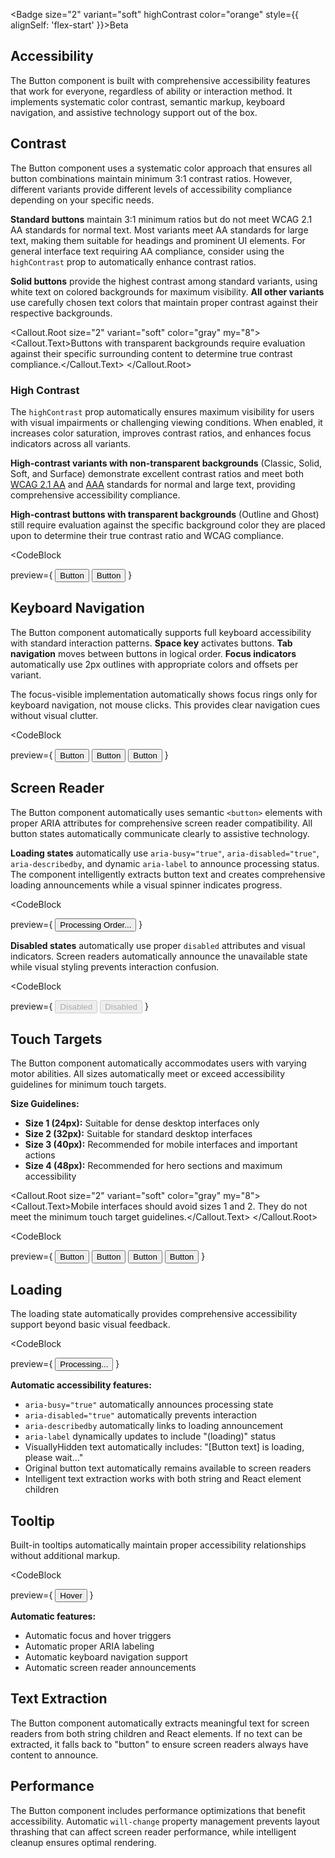 
<Section size="1">

<Badge size="2" variant="soft" highContrast color="orange" style={{ alignSelf: 'flex-start' }}>Beta</Badge>

# Accessibility

The Button component is built with comprehensive accessibility features that work for everyone, regardless of ability or interaction method. It implements systematic color contrast, semantic markup, keyboard navigation, and assistive technology support out of the box.

</Section>



<Section size="1">

## Contrast

The Button component uses a systematic color approach that ensures all button combinations maintain minimum 3:1 contrast ratios. However, different variants provide different levels of accessibility compliance depending on your specific needs.

**Standard buttons** maintain 3:1 minimum ratios but do not meet WCAG 2.1 AA standards for normal text. Most variants meet AA standards for large text, making them suitable for headings and prominent UI elements. For general interface text requiring AA compliance, consider using the `highContrast` prop to automatically enhance contrast ratios.

**Solid buttons** provide the highest contrast among standard variants, using white text on colored backgrounds for maximum visibility. **All other variants** use carefully chosen text colors that maintain proper contrast against their respective backgrounds.

<Callout.Root size="2" variant="soft" color="gray" my="8">
  <Callout.Text>Buttons with transparent backgrounds require evaluation against their specific surrounding content to determine true contrast compliance.</Callout.Text>
</Callout.Root>

### High Contrast

The `highContrast` prop automatically ensures maximum visibility for users with visual impairments or challenging viewing conditions. When enabled, it increases color saturation, improves contrast ratios, and enhances focus indicators across all variants.

**High-contrast variants with non-transparent backgrounds** (Classic, Solid, Soft, and Surface) demonstrate excellent contrast ratios and meet both [WCAG 2.1 AA](https://www.w3.org/WAI/WCAG21/quickref/?versions=2.1&levels=aa) and [AAA](https://www.w3.org/WAI/WCAG21/quickref/?versions=2.1&levels=aaa) standards for normal and large text, providing comprehensive accessibility compliance.

**High-contrast buttons with transparent backgrounds** (Outline and Ghost) still require evaluation against the specific background color they are placed upon to determine their true contrast ratio and WCAG compliance.

<CodeBlock

  preview={
    <Flex gap="3" wrap="wrap">
      <Button size="3" color="gray" variant="solid">Button</Button>
      <Button size="3" color="gray" variant="solid" highContrast>Button</Button>
    </Flex>
  }
>
</CodeBlock>

</Section>



<Section size="1">

## Keyboard Navigation

The Button component automatically supports full keyboard accessibility with standard interaction patterns. **Space key** activates buttons. **Tab navigation** moves between buttons in logical order. **Focus indicators** automatically use 2px outlines with appropriate colors and offsets per variant.

The focus-visible implementation automatically shows focus rings only for keyboard navigation, not mouse clicks. This provides clear navigation cues without visual clutter.

<CodeBlock

  preview={
    <Flex gap="3" wrap="wrap">
      <Button size="3" variant="solid">Button</Button>
      <Button size="3" variant="outline">Button</Button>
      <Button size="3" variant="ghost">Button</Button>
    </Flex>
  }
>
</CodeBlock>

</Section>



<Section size="1">

## Screen Reader

The Button component automatically uses semantic `<button>` elements with proper ARIA attributes for comprehensive screen reader compatibility. All button states automatically communicate clearly to assistive technology.

**Loading states** automatically use `aria-busy="true"`, `aria-disabled="true"`, `aria-describedby`, and dynamic `aria-label` to announce processing status. The component intelligently extracts button text and creates comprehensive loading announcements while a visual spinner indicates progress.

<CodeBlock

  preview={
    <Button size="3" variant="solid" loading>Processing Order...</Button>
  }
>
</CodeBlock>

**Disabled states** automatically use proper `disabled` attributes and visual indicators. Screen readers automatically announce the unavailable state while visual styling prevents interaction confusion.

<CodeBlock

  preview={
    <Flex gap="3" wrap="wrap">
      <Button size="3" variant="solid" disabled>Disabled</Button>
      <Button size="3" variant="outline" disabled>Disabled</Button>
    </Flex>
  }
>
</CodeBlock>

</Section>



<Section size="1">

## Touch Targets

The Button component automatically accommodates users with varying motor abilities. All sizes automatically meet or exceed accessibility guidelines for minimum touch targets.

**Size Guidelines:**
- **Size 1 (24px):** Suitable for dense desktop interfaces only
- **Size 2 (32px):** Suitable for standard desktop interfaces  
- **Size 3 (40px):** Recommended for mobile interfaces and important actions
- **Size 4 (48px):** Recommended for hero sections and maximum accessibility

<Callout.Root size="2" variant="soft" color="gray" my="8">
  <Callout.Text>Mobile interfaces should avoid sizes 1 and 2. They do not meet the minimum touch target guidelines.</Callout.Text>
</Callout.Root>

<CodeBlock

  preview={
    <Flex gap="3" align="center" wrap="wrap">
      <Button variant="solid" size="1">Button</Button>
      <Button variant="solid" size="2">Button</Button>
      <Button variant="solid" size="3">Button</Button>
      <Button variant="solid" size="4">Button</Button>
    </Flex>
  }
>
</CodeBlock>

</Section>

<Section size="1">

## Loading

The loading state automatically provides comprehensive accessibility support beyond basic visual feedback.

<CodeBlock

  preview={
    <Button size="3" loading>Processing...</Button>
  }
>
</CodeBlock>

**Automatic accessibility features:**
- `aria-busy="true"` automatically announces processing state
- `aria-disabled="true"` automatically prevents interaction
- `aria-describedby` automatically links to loading announcement
- `aria-label` dynamically updates to include "(loading)" status
- VisuallyHidden text automatically includes: "[Button text] is loading, please wait..."
- Original button text automatically remains available to screen readers
- Intelligent text extraction works with both string and React element children

</Section>



<Section size="1">

## Tooltip

Built-in tooltips automatically maintain proper accessibility relationships without additional markup.

<CodeBlock

  preview={
    <Button size="3" tooltip="This tooltip is fully accessible">
      Hover
    </Button>
  }
>
</CodeBlock>

**Automatic features:**
- Automatic focus and hover triggers
- Automatic proper ARIA labeling
- Automatic keyboard navigation support
- Automatic screen reader announcements

</Section>



<Section size="1">

## Text Extraction

The Button component automatically extracts meaningful text for screen readers from both string children and React elements. If no text can be extracted, it falls back to "button" to ensure screen readers always have content to announce.

</Section>



<Section size="1">

## Performance

The Button component includes performance optimizations that benefit accessibility. Automatic `will-change` property management prevents layout thrashing that can affect screen reader performance, while intelligent cleanup ensures optimal rendering.

</Section>




